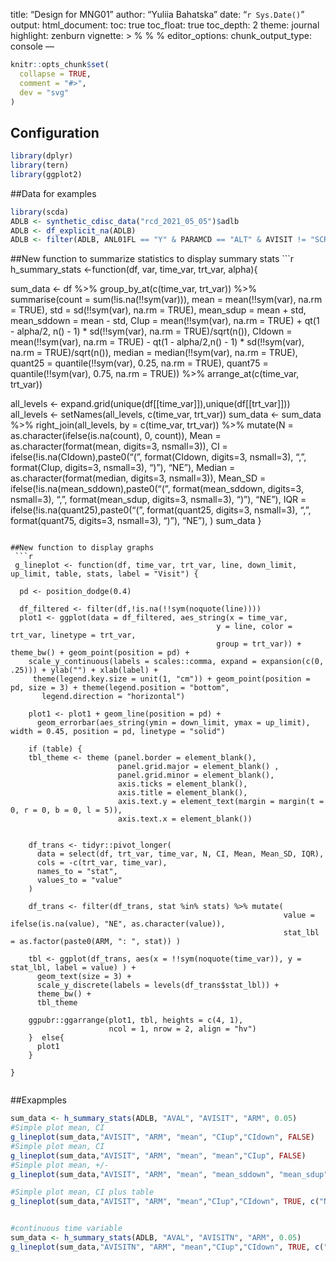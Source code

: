 title: "Design for MNG01"
author: "Yuliia Bahatska"
date: "`r Sys.Date()`"
output:
  html_document:
  toc: true
toc_float: true
toc_depth: 2
theme: journal
highlight: zenburn
vignette: >
  %\VignetteIndexEntry{Design of MNG01}
  %\VignetteEncoding{UTF-8}
  %\VignetteEngine{knitr::rmarkdown}
editor_options: 
  chunk_output_type: console
---
  
```r
knitr::opts_chunk$set(
  collapse = TRUE,
  comment = "#>",
  dev = "svg"
)
```

## Configuration
```r
library(dplyr)
library(tern)
library(ggplot2)

```
##Data for examples
```r
library(scda)
ADLB <- synthetic_cdisc_data("rcd_2021_05_05")$adlb
ADLB <- df_explicit_na(ADLB)
ADLB <- filter(ADLB, ANL01FL == "Y" & PARAMCD == "ALT" & AVISIT != "SCREENING")

```

##New function to summarize statistics to display summary stats
 ```r
h_summary_stats <-function(df, var, time_var, trt_var, alpha){

sum_data <- df %>% group_by_at(c(time_var, trt_var)) %>% 
   summarise(count = sum(!is.na(!!sym(var))), 
                                       mean = mean(!!sym(var), na.rm = TRUE),
                                       std = sd(!!sym(var), na.rm = TRUE),
                                       mean_sdup = mean + std,
                                       mean_sddown = mean - std,
                                       CIup = mean(!!sym(var), na.rm = TRUE) + qt(1 - alpha/2, n() - 1) * sd(!!sym(var), na.rm = TRUE)/sqrt(n()), 
                                       CIdown = mean(!!sym(var), na.rm = TRUE) -  qt(1 - alpha/2,n() - 1) * sd(!!sym(var), na.rm = TRUE)/sqrt(n()),
                                       median = median(!!sym(var), na.rm = TRUE), 
                                       quant25 = quantile(!!sym(var), 0.25, na.rm = TRUE),
                                       quant75 = quantile(!!sym(var),  0.75, na.rm = TRUE)) %>% arrange_at(c(time_var, trt_var))
                                                                                                                                                                                             


all_levels <- expand.grid(unique(df[[time_var]]),unique(df[[trt_var]]))
all_levels <- setNames(all_levels, c(time_var, trt_var))
sum_data <- sum_data %>% right_join(all_levels, by = c(time_var, trt_var)) %>% 
  mutate(N = as.character(ifelse(is.na(count), 0, count)),
         Mean = as.character(format(mean, digits=3, nsmall=3)),
         CI = ifelse(!is.na(CIdown),paste0("(", format(CIdown, digits=3, nsmall=3), ", ", format(CIup, digits=3, nsmall=3), ")"), "NE"),
         Median = as.character(format(median, digits=3, nsmall=3)),
         Mean_SD = ifelse(!is.na(mean_sddown),paste0("(", format(mean_sddown, digits=3, nsmall=3), ", ", format(mean_sdup, digits=3, nsmall=3), ")"), "NE"),
         IQR = ifelse(!is.na(quant25),paste0("(", format(quant25, digits=3, nsmall=3), ", ", format(quant75, digits=3, nsmall=3), ")"), "NE"),
  )
sum_data
}

```

##New function to display graphs 
 ```r
 g_lineplot <- function(df, time_var, trt_var, line, down_limit, up_limit, table, stats, label = "Visit") {
  
  pd <- position_dodge(0.4)
  
  df_filtered <- filter(df,!is.na(!!sym(noquote(line))))
  plot1 <- ggplot(data = df_filtered, aes_string(x = time_var, 
                                              y = line, color = trt_var, linetype = trt_var, 
                                              group = trt_var)) + theme_bw() + geom_point(position = pd) +
    scale_y_continuous(labels = scales::comma, expand = expansion(c(0, .25))) + ylab("") + xlab(label) +
     theme(legend.key.size = unit(1, "cm")) + geom_point(position = pd, size = 3) + theme(legend.position = "bottom", 
       legend.direction = "horizontal")
    
    plot1 <- plot1 + geom_line(position = pd) + 
      geom_errorbar(aes_string(ymin = down_limit, ymax = up_limit), width = 0.45, position = pd, linetype = "solid") 
    
    if (table) {
    tbl_theme <- theme (panel.border = element_blank(),
                        panel.grid.major = element_blank() , 
                        panel.grid.minor = element_blank(),
                        axis.ticks = element_blank(),
                        axis.title = element_blank(),
                        axis.text.y = element_text(margin = margin(t = 0, r = 0, b = 0, l = 5)),
                        axis.text.x = element_blank())
    
   
    df_trans <- tidyr::pivot_longer(
      data = select(df, trt_var, time_var, N, CI, Mean, Mean_SD, IQR),
      cols = -c(trt_var, time_var),
      names_to = "stat",
      values_to = "value"
    ) 
    
    df_trans <- filter(df_trans, stat %in% stats) %>% mutate(
                                                             value = ifelse(is.na(value), "NE", as.character(value)),
                                                             stat_lbl = as.factor(paste0(ARM, ": ", stat)) )
   
    tbl <- ggplot(df_trans, aes(x = !!sym(noquote(time_var)), y = stat_lbl, label = value) ) + 
      geom_text(size = 3) +
      scale_y_discrete(labels = levels(df_trans$stat_lbl)) + 
      theme_bw() + 
      tbl_theme
    
    ggpubr::ggarrange(plot1, tbl, heights = c(4, 1),
                      ncol = 1, nrow = 2, align = "hv")
    }  else{
      plot1
    }

}
 
```
##Exapmples
```r
sum_data <- h_summary_stats(ADLB, "AVAL", "AVISIT", "ARM", 0.05)
#Simple plot mean, CI
g_lineplot(sum_data,"AVISIT", "ARM", "mean", "CIup","CIdown", FALSE)
#Simple plot mean, CI
g_lineplot(sum_data,"AVISIT", "ARM", "mean", "mean","CIup", FALSE)
#Simple plot mean, +/-
g_lineplot(sum_data,"AVISIT", "ARM", "mean", "mean_sddown", "mean_sdup",FALSE)

#Simple plot mean, CI plus table
g_lineplot(sum_data,"AVISIT", "ARM", "mean","CIup","CIdown", TRUE, c("N", "Mean"))


#continuous time variable
sum_data <- h_summary_stats(ADLB, "AVAL", "AVISITN", "ARM", 0.05)
g_lineplot(sum_data,"AVISITN", "ARM", "mean","CIup","CIdown", TRUE, c("N", "Mean"))

```
